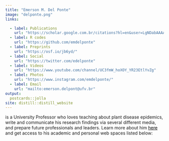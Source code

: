 ```yaml
---
title: "Emerson M. Del Ponte"
image: "delponte.png"
links:

  - label: Publications
    url: "https://scholar.google.com.br/citations?hl=en&user=LgNDabAAAAAJ"
  - label: R codes
    url: "https://github.com/emdelponte"
  - label: Preprints 
    url: "https://osf.io/jb6yd/"
  - label: Social
    url: "https://twitter.com/edelponte"
  - label: Videos
    url: "https://www.youtube.com/channel/UC3fmW_hoXOY_YR23EtlYvZg"
  - label: Photos
    url: "https://www.instagram.com/emdelponte/"    
  - label: Email
    url: "mailto:emerson.delpont@ufv.br"
output:
  postcards::jolla
site: distill::distill_website
---
```


is a University Professor who loves teaching about plant disease epidemics, write and communicate his research findings via several different media, and prepare future professionals and leaders. Learn more about him <a href = "about.html" style = "color: #000000; text-decoration: underline"> here</a> and get access to his academic and personal web spaces listed below:

